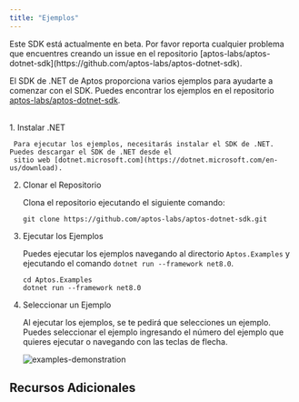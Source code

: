 ```yaml
---
title: "Ejemplos"
---
```



<Aside type="caution" emoji="❗">
  Este SDK está actualmente en beta. Por favor reporta cualquier problema que encuentres
  creando un issue en el repositorio
  [aptos-labs/aptos-dotnet-sdk](https://github.com/aptos-labs/aptos-dotnet-sdk).
</Aside>

El SDK de .NET de Aptos proporciona varios ejemplos para ayudarte a comenzar con el SDK. Puedes encontrar los ejemplos en el
repositorio [aptos-labs/aptos-dotnet-sdk](https://github.com/aptos-labs/aptos-dotnet-sdk).

<br />

<LinkCard href="https://github.com/aptos-labs/aptos-dotnet-sdk/tree/main/Aptos.Examples" title="Ejemplos del SDK de .NET de Aptos" description="Aplicaciones de ejemplo para el SDK de .NET." target="_blank" />

<Steps>
  1. Instalar .NET

     Para ejecutar los ejemplos, necesitarás instalar el SDK de .NET. Puedes descargar el SDK de .NET desde el
     sitio web [dotnet.microsoft.com](https://dotnet.microsoft.com/en-us/download).

  2. Clonar el Repositorio

     Clona el repositorio ejecutando el siguiente comando:

     ```shellscript
     git clone https://github.com/aptos-labs/aptos-dotnet-sdk.git
     ```

  3. Ejecutar los Ejemplos

     Puedes ejecutar los ejemplos navegando al directorio `Aptos.Examples` y ejecutando el
     comando `dotnet run --framework net8.0`.

     ```shellscript
     cd Aptos.Examples
     dotnet run --framework net8.0
     ```

  4. Seleccionar un Ejemplo

     Al ejecutar los ejemplos, se te pedirá que selecciones un ejemplo. Puedes seleccionar el ejemplo
     ingresando el número del ejemplo que quieres ejecutar o navegando con las teclas de flecha.

     ![examples-demonstration](https://i.imgur.com/YS140Zb.png)
</Steps>

## Recursos Adicionales

<CardGrid>
  <LinkCard href="/es/build/sdks/dotnet-sdk/getting-started" title="Comenzar" description="Comenzar a desarrollar usando el SDK de .NET de Aptos." />

  <LinkCard href="https://aptos-labs.github.io/aptos-dotnet-sdk/" title="Referencia Completa de API" description="La referencia completa de API para el SDK de .NET de Aptos." target="_blank" />
</CardGrid>
